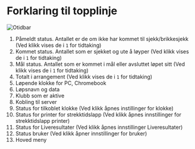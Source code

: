 # Forklaring til topplinje


![Otidbar](/img/otid_bar_forklaring.png)


1. Påmeldt status. Antallet er de om ikke har kommet til sjekk/brikkesjekk (Ved klikk vises de i `1` for tidtaking)
2. Kommet status. Antallet som er sjekket og ute å løyper (Ved klikk vises de i `1` for tidtaking)
3. Mål status. Antallet som er kommet i mål eller avsluttet løpet sitt (Ved klikk vises de i `1` for tidtaking)
4. Totalt i arrangement (Ved klikk vises de i `1` for tidtaking)
5. Løpende klokke for PC, Chromebook
6. Løpsnavn og data
7. Klubb som er aktive
8. Kobling til server
9. Status for tilkoblet klokke (Ved klikk åpnes instillinger for klokke)
10. Status for printer for strekktidslapp (Ved klikk åpnes innstillinger for strekktidslapp printer)
11. Status for Liveresultater (Ved klikk åpnes innstillinger Liveresultater)
12. Status bruker (Ved klikk åpner innstillinger for bruker)
11. Hoved meny